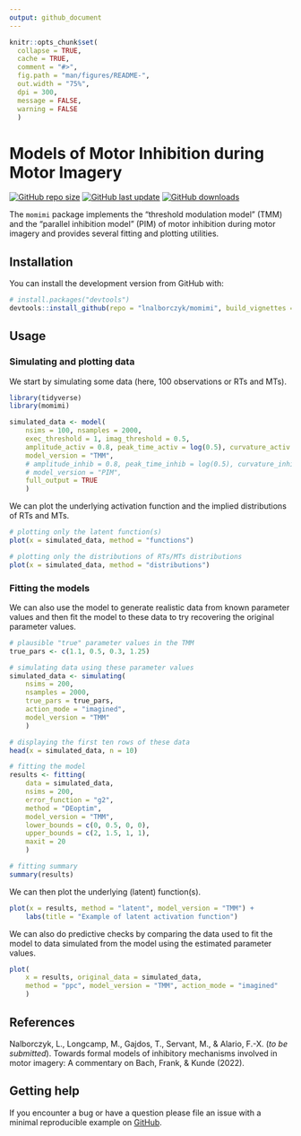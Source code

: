 ```yaml
---
output: github_document
---
```


```r
knitr::opts_chunk$set(
  collapse = TRUE,
  cache = TRUE,
  comment = "#>",
  fig.path = "man/figures/README-",
  out.width = "75%",
  dpi = 300,
  message = FALSE,
  warning = FALSE
  )
```

# Models of Motor Inhibition during Motor Imagery

[![GitHub repo size](https://img.shields.io/github/repo-size/lnalborczyk/momimi?color=brightgreen&logo=github)](https://github.com/lnalborczyk/momimi)
[![GitHub last update](https://img.shields.io/github/last-commit/lnalborczyk/momimi?color=brightgreen&logo=github)](https://github.com/lnalborczyk/momimi)
[![GitHub downloads](https://img.shields.io/github/downloads/lnalborczyk/momimi/total&logo=github)](https://github.com/lnalborczyk/momimi)

The `momimi` package implements the "threshold modulation model" (TMM) and the "parallel inhibition model" (PIM) of motor inhibition during motor imagery and provides several fitting and plotting utilities.
    
## Installation

You can install the development version from GitHub with:

```r
# install.packages("devtools")
devtools::install_github(repo = "lnalborczyk/momimi", build_vignettes = TRUE)
```

## Usage

### Simulating and plotting data

We start by simulating some data (here, 100 observations or RTs and MTs).

```r
library(tidyverse)
library(momimi)

simulated_data <- model(
    nsims = 100, nsamples = 2000,
    exec_threshold = 1, imag_threshold = 0.5,
    amplitude_activ = 0.8, peak_time_activ = log(0.5), curvature_activ = 0.4,
    model_version = "TMM",
    # amplitude_inhib = 0.8, peak_time_inhib = log(0.5), curvature_inhib = 0.6,
    # model_version = "PIM",
    full_output = TRUE
    )
```

We can plot the underlying activation function and the implied distributions of RTs and MTs.

```r
# plotting only the latent function(s)
plot(x = simulated_data, method = "functions")

# plotting only the distributions of RTs/MTs distributions
plot(x = simulated_data, method = "distributions")
```

### Fitting the models

We can also use the model to generate realistic data from known parameter values and then fit the model to these data to try recovering the original parameter values.

```r
# plausible "true" parameter values in the TMM
true_pars <- c(1.1, 0.5, 0.3, 1.25)

# simulating data using these parameter values
simulated_data <- simulating(
    nsims = 200,
    nsamples = 2000,
    true_pars = true_pars,
    action_mode = "imagined",
    model_version = "TMM"
    )

# displaying the first ten rows of these data
head(x = simulated_data, n = 10)
```

```r
# fitting the model
results <- fitting(
    data = simulated_data,
    nsims = 200,
    error_function = "g2",
    method = "DEoptim",
    model_version = "TMM",
    lower_bounds = c(0, 0.5, 0, 0),
    upper_bounds = c(2, 1.5, 1, 1),
    maxit = 20
    )

# fitting summary
summary(results)
```

We can then plot the underlying (latent) function(s).

```r
plot(x = results, method = "latent", model_version = "TMM") +
    labs(title = "Example of latent activation function")
```

We can also do predictive checks by comparing the data used to fit the model to data simulated from the model using the estimated parameter values.

```r
plot(
    x = results, original_data = simulated_data,
    method = "ppc", model_version = "TMM", action_mode = "imagined"
    )
```

## References

Nalborczyk, L., Longcamp, M., Gajdos, T., Servant, M., & Alario, F.-X. (*to be submitted*). Towards formal models of inhibitory mechanisms involved in motor imagery: A commentary on Bach, Frank, & Kunde (2022).

## Getting help

If you encounter a bug or have a question please file an issue with a minimal reproducible example on [GitHub](https://github.com/lnalborczyk/momimi/issues).
